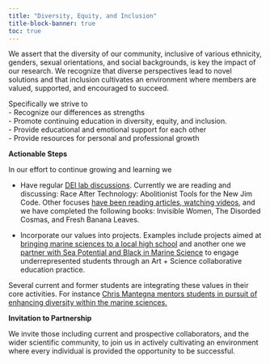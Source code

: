 ```yaml
---
title: "Diversity, Equity, and Inclusion"
title-block-banner: true
toc: true
---
```


We assert that the diversity of our community, inclusive of various ethnicity, genders, sexual orientations, and social backgrounds, is key the impact of our research. We recognize that diverse perspectives lead to novel solutions and that inclusion cultivates an environment where members are valued, supported, and encouraged to succeed.

Specifically we strive to\
- Recognize our differences as strengths\
- Promote continuing education in diversity, equity, and inclusion.\
- Provide educational and emotional support for each other\
- Provide resources for personal and professional growth

**Actionable Steps**

In our effort to continue growing and learning we

-   Have regular [DEI lab discussions](https://robertslab.github.io/resources/DEI-Resources/#bimonthly-diversity-equity-and-inclusion-meetings). Currently we are reading and discussing: Race After Technology: Abolitionist Tools for the New Jim Code. Other focuses [have been reading articles, watching videos](https://docs.google.com/spreadsheets/d/1LCIiAqWMaJ0tPZIevUXqWyZR2SN4p9qGLgQIvWBaWgo/edit#gid=0), and we have completed the following books: Invisible Women, The Disorded Cosmas, and Fresh Banana Leaves.

-   Incorporate our values into projects. Examples include projects aimed at [bringing marine sciences to a local high school](https://faculty.washington.edu/sr320/research/wsg-clam.html) and another one we [partner with Sea Potential and Black in Marine Science](https://faculty.washington.edu/sr320/research/art.html) to engage underrepresented students through an Art + Science collaborative education practice.

Several current and former students are integrating these values in their core activities. For instance [Chris Mantegna mentors students in pursuit of enhancing diversity within the marine sciences.](https://fish.uw.edu/2023/09/marine-science-mentoring-over-the-summer-at-fhl/) 

**Invitation to Partnership**

We invite those including current and prospective collaborators, and the wider scientific community, to join us in actively cultivating an environment where every individual is provided the opportunity to be successful.
